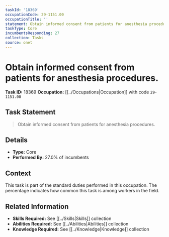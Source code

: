 ```yaml
---
taskId: '18369'
occupationCode: 29-1151.00
occupationTitle: ''
statement: Obtain informed consent from patients for anesthesia procedures.
taskType: Core
incumbentsResponding: 27
collection: Tasks
source: onet
---
```

# Obtain informed consent from patients for anesthesia procedures.

**Task ID:** 18369
**Occupation:** [[../Occupations|Occupation]] with code `29-1151.00`

## Task Statement

> Obtain informed consent from patients for anesthesia procedures.

## Details

- **Type:** Core
- **Performed By:** 27.0% of incumbents

## Context

This task is part of the standard duties performed in this occupation. The percentage indicates how common this task is among workers in the field.

## Related Information

- **Skills Required:** See [[../Skills|Skills]] collection
- **Abilities Required:** See [[../Abilities|Abilities]] collection
- **Knowledge Required:** See [[../Knowledge|Knowledge]] collection
